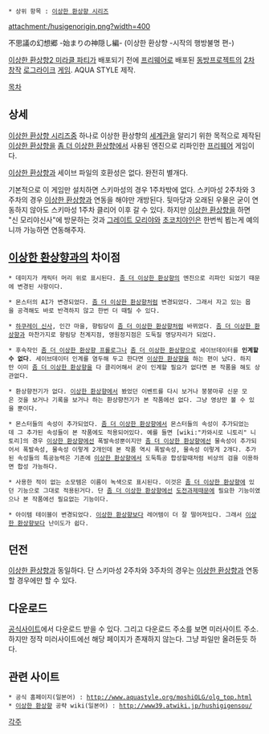  * 상위 항목 : [[이상한 환상향 시리즈]]

attachment:/husigenorigin.png?width=400

不思議の幻想郷 -始まりの神隠し編- (이상한 환상향 -시작의 행방불명 편-)

[[이상한 환상향2 미라클 파티]]가 배포되기 전에 [[프리웨어]]로 배포된 [[동방프로젝트]]의 [[2차 창작]] [[로그라이크]] [[게임]]. AQUA STYLE 제작. 

[[목차]]
== 상세 ==

[[이상한 환상향 시리즈]]중 하나로 이상한 환상향의 [[세계관]]을 알리기 위한 목적으로 제작된 [[이상한 환상향]]을 [[좀 더 이상한 환상향]]에서 사용된 엔진으로 리파인한 [[프리웨어]] 게임이다. '''{{{#ff0000 2012년 7월로 배포종료예정이다.}}}'''

[[이상한 환상향]]과 세이브 파일의 호환성은 없다. 완전히 별개다.

기본적으로 이 게임만 설치하면 스키마성의 경우 1주차밖에 없다. 스키마성 2주차와 3주차의 경우 [[이상한 환상향]]과 연동을 해야만 개방된다. 뒷마당과 오래된 우물은 굳이 연동하지 않아도 스키마성 1주차 클리어 이후 갈 수 있다. 하지만 [[이상한 환상향]]을 하면 "신 모리야신사"에 방문하는 것과 [[그레이트 모리야]]와 [[초코치야인]]은 한번씩 뵙는게 예의니까 가능하면 연동해주자.

== [[이상한 환상향]]과의 차이점 ==
 * 데미지가 캐릭터 머리 위로 표시된다. [[좀 더 이상한 환상향]]의 엔진으로 리파인 되었기 때문에 변경된 사항이다.

 * 몬스터의 AI가 변경되었다. [[좀 더 이상한 환상향]]처럼 변경되었다. 그래서 자고 있는 몹을 공격해도 바로 반격하지 않고 한번 더 때릴 수 있다.

 * [[하쿠레이 신사]], 인간 마을, 향림당이 [[좀 더 이상한 환상향]]처럼 바뀌었다. [[좀 더 이상한 환상향]]과 마찬가지로 향림당 천계지점, 영원정지점은 도둑질 명당자리가 되었다.

 * 후속작인 [[좀 더 이상한 환상향 프롤로그]]나 [[좀 더 이상한 환상향]]으로 세이브데이터를 '''인계할 수 없다'''. 세이브데이터 인계를 염두해 두고 한다면 [[이상한 환상향]]을 하는 편이 났다. 하지만 이미 [[좀 더 이상한 환상향]]을 다 클리어해서 굳이 인계할 필요가 없다면 본 작품을 해도 상관없다.

 * 환상향전기가 없다. [[이상한 환상향]]에서 봤었던 이벤트를 다시 보거나 붕붕마루 신문 모은 것을 보거나 기록을 보거나 하는 환상향전기가 본 작품에선 없다. 그냥 영상만 볼 수 있을 뿐이다.

 * 몬스터들의 속성이 추가되었다. [[좀 더 이상한 환상향]]에서 몬스터들의 속성이 추가되었는데 그 추가된 속성들이 본 작품에도 적용되어있다. 예를 들면 [wiki:"카와시로 니토리" 니토리]의 경우 [[이상한 환상향]]에선 폭발속성뿐이지만 [[좀 더 이상한 환상향]]에선 물속성이 추가되어서 폭발속성, 물속성 이렇게 2개인데 본 작품 역시 폭발속성, 물속성 이렇게 2개다. 추가된 속성들의 특공능력은 기존에 [[이상한 환상향]]에서 도둑특공 합성할때처럼 비상의 검을 이용하면 합성 가능하다.

 * 사용한 적이 없는 소모템은 이름이 녹색으로 표시된다. 이것은 [[좀 더 이상한 환상향]]에 있던 기능으로 그대로 적용된거다. 단 [[좀 더 이상한 환상향]]에선 [[도전과제]]때문에 필요한 기능이였으나 본 작품에선 필요없는 기능이다.

 * 아이템 테이블이 변경되었다. [[이상한 환상향]]보다 레어템이 더 잘 떨어져있다. 그래서 [[이상한 환상향]]보다 난이도가 쉽다.

== 던전 ==
[[이상한 환상향]]과 동일하다. 단 스키마성 2주차와 3주차의 경우는 [[이상한 환상향]]과 연동할 경우에만 할 수 있다.

== 다운로드 ==
[http://www.aquastyle.org/moshiOLG/olg_top.html 공식사이트]에서 다운로드 받을 수 있다. 그리고 다운로드 주소를 보면 미러사이트 주소. 하지만 정작 미러사이트에선 해당 페이지가 존재하지 않는다. 그냥 파일만 올려둔듯 하다.

== 관련 사이트 ==
 * 공식 홈페이지(일본어) : http://www.aquastyle.org/moshiOLG/olg_top.html
 * [[이상한 환상향]] 공략 wiki(일본어) : http://www39.atwiki.jp/hushigigensou/

[[각주]]
